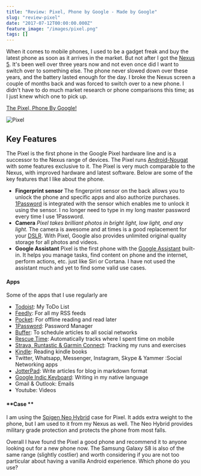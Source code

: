 ```yaml
---
title: "Review: Pixel, Phone by Google - Made by Google"
slug: "review-pixel"
date: "2017-07-12T00:00:00.000Z"
feature_image: "/images/pixel.png"
tags: []
---
```


When it comes to mobile phones, I used to be a gadget freak and buy the latest phone as soon as it arrives in the market. But not after I got the [Nexus 5](__GHOST_URL__/blog/review-two-months-and-counting-android-and-nexus-5/). It's been well over three years now and not even once did I want to switch over to something else. The phone never slowed down over these years, and the battery lasted enough for the day. I broke the Nexus screen a couple of months back and was forced to switch over to a new phone. I didn't have to do much market research or phone comparisons this time; as I just knew which one to pick up.

[The Pixel, Phone By Google!](https://madeby.google.com/intl/en_au/phone/)

![Pixel](/images/pixel.png)

Key Features
------------

The Pixel is the first phone in the Google Pixel hardware line and is a successor to the Nexus range of devices. The Pixel runs [Android-Nougat](https://www.android.com/intl/en_au/versions/nougat-7-0/) with some features exclusive to it. The Pixel is very much comparable to the Nexus, with improved hardware and latest software. Below are some of the key features that I like about the phone.

*   **Fingerprint sensor** The fingerprint sensor on the back allows you to unlock the phone and specific apps and also authorize purchases. [1Password](__GHOST_URL__/blog/password-manager-get-one-if-you-havent-already/) is integrated with the sensor which enables me to unlock it using the sensor. I no longer need to type in my long master password every time I use 1Password.
*   **Camera** _Pixel takes brilliant photos in bright light, low light, and any light._ The camera is awesome and at times is a good replacement for your [DSLR](__GHOST_URL__/blog/photography-learning-to-click/). With Pixel, Google also provides unlimited original quality storage for all photos and videos.
*   **Google Assistant** Pixel is the first phone with the [Google Assistant](https://assistant.google.com/) built-in. It helps you manage tasks, find content on phone and the internet, perform actions, etc. just like Siri or Cortana. I have not used the assistant much and yet to find some valid use cases.

#### **Apps**

Some of the apps that I use regularly are

*   [Todoist](__GHOST_URL__/blog/todoist-manage-your-todo-list/): My ToDo List
*   [Feedly](__GHOST_URL__/blog/feedly-one-stop-reading-place/): For all my RSS feeds
*   [Pocket](__GHOST_URL__/blog/pocket-offline-reading-made-easy/): For offline reading and read later
*   [1Password](__GHOST_URL__/blog/password-manager-get-one-if-you-havent-already/): Password Manager
*   [Buffer](__GHOST_URL__/blog/buffer-smarter-social-sharing/): To schedule articles to all social networks
*   [Rescue Time](__GHOST_URL__/blog/rescue-time-track-your-time/): Automatically tracks where I spent time on mobile
*   [Strava, Runtastic & Garmin Connect](__GHOST_URL__/blog/three-months-to-a-half-marathon/): Tracking my runs and exercises
*   [Kindle](https://play.google.com/store/apps/details?id=com.amazon.kindle): Reading kindle books
*   Twitter, Whatsapp, Messenger, Instagram, Skype & Yammer :Social Networking apps
*   [JotterPad](__GHOST_URL__/blog/optimizing-octopress-workflow-for-new-posts/): Write articles for blog in markdown format
*   [Google Indic Keyboard](__GHOST_URL__/blog/how-to-setup-google-indic-keyboard-on-your-android-phone/): Writing in my native language
*   Gmail & Outlook: Emails
*   Youtube: Videos

#### \*\*Case \*\*

I am using the [Spigen Neo Hybrid](__GHOST_URL__/blog/spigen-awesome-phone-cases/) case for Pixel. It adds extra weight to the phone, but I am used to it from my Nexus as well. The Neo Hybrid provides military grade protection and protects the phone from most falls.

Overall I have found the Pixel a good phone and recommend it to anyone looking out for a new phone now. The Samsung Galaxy S8 is also of the same range (slightly costlier) and worth considering if you are not too particular about having a vanilla Android experience. Which phone do you use?